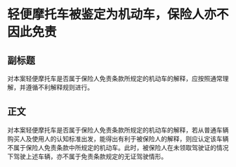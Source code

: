 # 轻便摩托车被鉴定为机动车，保险人亦不因此免责
## 副标题
对本案轻便摩托车是否属于保险人免责条款所规定的机动车的解释，应按照通常理解，并遵循不利解释规则进行。
## 正文
对本案轻便摩托车是否属于保险人免责条款所规定的机动车的解释，若从普通车辆购买人及使用人的认知标准出发，能得出有利于被保险人的解释，则应认定该车辆不属于保险人免责条款中所规定的机动车。此时，被保险人在未领取驾驶证的情况下驾驶上述车辆，亦不属于免责条款规定的无证驾驶情形。